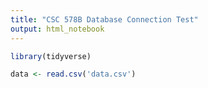 ```yaml
---
title: "CSC 578B Database Connection Test"
output: html_notebook
---
```


```r
library(tidyverse)
```

```r
data <- read.csv('data.csv')
```

